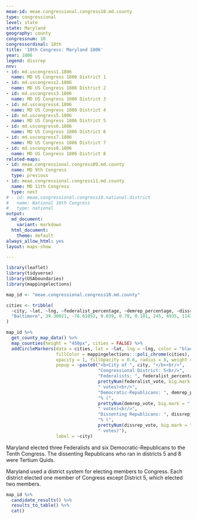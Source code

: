 ```yaml
---
meae-id: meae.congressional.congress10.md.county
type: congressional
level: state
state: Maryland
geography: county
congressnum: 10
congressordinal: 10th
title: '10th Congress: Maryland 1806'
year: 1806
legend: dissrep
nnv:
- id: md.uscongress1.1806
  name: MD US Congress 1806 District 1
- id: md.uscongress2.1806
  name: MD US Congress 1806 District 2
- id: md.uscongress3.1806
  name: MD US Congress 1806 District 3
- id: md.uscongress4.1806
  name: MD US Congress 1806 District 4
- id: md.uscongress5.1806
  name: MD US Congress 1806 District 5
- id: md.uscongress6.1806
  name: MD US Congress 1806 District 6
- id: md.uscongress7.1806
  name: MD US Congress 1806 District 7
- id: md.uscongress8.1806
  name: MD US Congress 1806 District 8
related-maps:
- id: meae.congressional.congress09.md.county
  name: MD 9th Congress
  type: previous
- id: meae.congressional.congress11.md.county
  name: MD 11th Congress
  type: next
# - id: meae.congressional.congress10.national.district
#   name: National 10th Congress
#   type: national
output:
  md_document:
    variant: markdown
  html_document:
    theme: default
always_allow_html: yes
layout: maps-show

---
```


```r
library(leaflet)
library(tidyverse)
library(USAboundaries)
library(mappingelections)

map_id <- "meae.congressional.congress10.md.county"

cities <- tribble(
  ~city, ~lat, ~lng, ~federalist_percentage, ~demrep_percentage, ~dissrep_percentage, ~federalist_vote, ~demrep_vote, ~dissrep_vote,
  "Baltimore", 39.30021, -76.61052, 0.039, 0.78, 0.181, 245, 4935, 1143
)
```

<div class="map">

```r
map_id %>%
  get_county_map_data() %>%
  map_counties(height = "450px", cities = FALSE) %>% 
  addCircleMarkers(data = cities, lat = ~lat, lng = ~lng, color = "black",
                   fillColor = mappingelections:::poli_chrome(cities),
                   opacity = 1, fillOpacity = 0.8, radius = 8, weight = 3,
                   popup = ~paste0("<b>City of ", city, "</b><br/>",
                                   "Congressional District: 5<br/>",
                                   "Federalists: ", federalist_percentage * 100, "% (", 
                                   prettyNum(federalist_vote, big.mark = ","), 
                                   " votes)<br/>",
                                   "Democratic-Republicans: ", demrep_percentage * 100,
                                   "% (", 
                                   prettyNum(demrep_vote, big.mark = ","),
                                   " votes)<br/>",
                                   "Dissenting Republicans: ", dissrep_percentage * 100,
                                   "% (", 
                                   prettyNum(dissrep_vote, big.mark = ","),
                                   " votes)"),
                   label = ~city)
```

</div>

Maryland elected three Federalists and six Democratic-Republicans to the Tenth Congress. The dissenting Republicans who ran in districts 5 and 8 were Tertium Quids.

Maryland used a district system for electing members to Congress. Each district elected one member of Congress except District 5, which elected two members.

<div class="results-table">

```r
map_id %>%
  candidate_results() %>%
  results_to_table() %>%
  cat()
```

</div>
